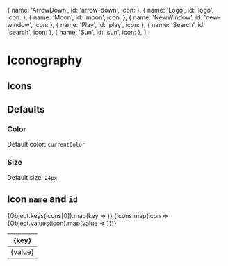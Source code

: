 
  { name: 'ArrowDown', id: 'arrow-down', icon: <Icon id="arrow-down" height="24px" width="24px" /> },
  { name: 'Logo', id: 'logo', icon: <Icon id="logo" height="24px" width="24px" /> },
  { name: 'Moon', id: 'moon', icon: <Icon id="moon" height="24px" width="24px" /> },
  { name: 'NewWindow', id: 'new-window', icon: <Icon id="new-window" height="24px" width="24px" /> },
  { name: 'Play', id: 'play', icon: <Icon id="play" height="24px" width="24px" /> },
  { name: 'Search', id: 'search', icon: <Icon id="search" height="24px" width="24px" /> },
  { name: 'Sun', id: 'sun', icon: <Icon id="sun" height="24px" width="24px" /> },
];

<Meta title="Design System/Icongraphy" />

# Iconography

## Icons

<IconGalleryMapped icons={icons} />

## Defaults

### Color

Default color: `currentColor`

### Size

Default size: `24px`

## Icon `name` and `id`

<table id="icons">
<thead>
<tr>
{Object.keys(icons[0]).map(key => <th>{key}</th>)}
</tr>
</thead>
<tbody>
{icons.map(icon => <tr>{Object.values(icon).map(value => <td>{value}</td>)}</tr>)}
</tbody>
</table>
